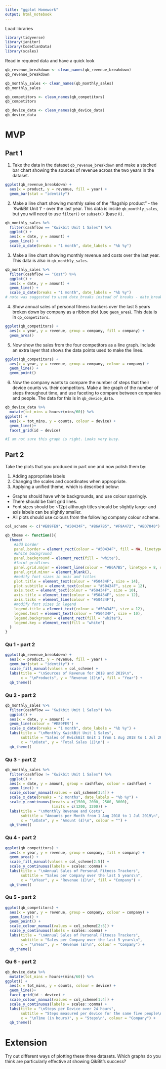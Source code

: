 ```yaml
---
title: "ggplot Homework"
output: html_notebook
---
```


Load libraries

```r
library(tidyverse)
library(janitor)
library(CodeClanData)
library(scales)
```

Read in required data and have a quick look

```r
qb_revenue_breakdown <- clean_names(qb_revenue_breakdown)
qb_revenue_breakdown

qb_monthly_sales <- clean_names(qb_monthly_sales)
qb_monthly_sales

qb_competitors <- clean_names(qb_competitors)
qb_competitors

qb_device_data <- clean_names(qb_device_data)
qb_device_data
```


# MVP

## Part 1

1. Take the data in the dataset `qb_revenue_breakdown` and make a stacked bar chart showing the sources of revenue across the two years in the dataset.

```r
ggplot(qb_revenue_breakdown) +
  aes(x = product, y = revenue, fill = year) +
  geom_bar(stat = "identity")
```


2.	Make a line chart showing monthly sales of the "flagship product" - the 'KwikBit Unit 1' - over the last year. This data is inside `qb_monthly_sales`, but you will need to use `filter()` or `subset()` (base `R)`.

```r
qb_monthly_sales %>% 
  filter(cashflow == "Kwikbit Unit 1 Sales") %>% 
  ggplot() +
  aes(x = date, y = amount) +
  geom_line() +
  scale_x_date(breaks = "1 month", date_labels = "%b %y")
```

3.	Make a line chart showing monthly revenue and costs over the last year. This data is also in `qb_monthly_sales`.	

```r
qb_monthly_sales %>% 
  filter(cashflow == "Cost") %>% 
  ggplot() +
  aes(x = date, y = amount) +
  geom_line() +
  scale_x_date(breaks = "1 month", date_labels = "%b %y")
# note was suggested to used date_breaks instead of breaks - date_breaks seems to be depreciated?
```

4.	Show annual sales of personal fitness trackers over the last 5 years broken down by company as a ribbon plot (use `geom_area`). This data is in `qb_competitors`.

```r
ggplot(qb_competitors) +
  aes(x = year, y = revenue, group = company, fill = company) +
  geom_area()
```

5. Now show the sales from the four competitors as a line graph. Include an extra layer that shows the data points used to make the lines.

```r
ggplot(qb_competitors) +
  aes(x = year, y = revenue, group = company, colour = company) +
  geom_line() +
  geom_point()
```

6. Now the company wants to compare the number of steps that their device counts vs. their competitors. Make a line graph of the number of steps throughout time, and use faceting to compare between companies and people. The data for this is in `qb_device_data`.

```r
qb_device_data %>% 
  mutate(tot_mins = hours+(mins/60)) %>% 
ggplot() +
  aes(x = tot_mins, y = counts, colour = device) +
  geom_line()+
  facet_grid(id ~ device)

#I am not sure this graph is right. Looks very busy.
```


## Part 2 

Take the plots that you produced in part one and now polish them by:

1. Adding appropriate labels
2. Changing the scales and coordinates when appropriate.
3. Applying a unified theme, which is described below:
  * Graphs should have white backgrounds, and use colour sparingly.
  * There should be faint grid lines.
  * Font sizes should be ~12pt although titles should be slightly larger and axis labels can be slightly smaller. 
  * All plots should use colours from the following company colour scheme.

```r
col_scheme <- c("#E89FE9", "#50434F", "#B6A7B5", "#F9A472", "#BD7040")
```

```r
qb_theme <- function(){
  theme(
    #add border
    panel.border = element_rect(colour = "#50434F", fill = NA, linetype = 1),
    #white background
    panel.background = element_rect(fill = "white"),
    #faint gridlines
    panel.grid.major = element_line(colour = "#B6A7B5", linetype = 8, size = 0.25),
    panel.grid.minor = element_blank(),
    #modify font sizes in axis and titles
    plot.title = element_text(colour = "#50434F", size = 14),
    plot.subtitle = element_text(colour = "#50434F", size = 12),
    axis.text = element_text(colour = "#50434F", size = 10),
    axis.title = element_text(colour = "#50434F", size = 12),
    axis.ticks = element_line(colour = "#50434F"),
    #modify font sizes in legend
    legend.title = element_text(colour = "#50434F", size = 12),
    legend.text = element_text(colour = "#50434F", size = 10),
    legend.background = element_rect(fill = "white"),
    legend.key = element_rect(fill = "white")
  )
}
```


### Qu 1 - part 2
```r
ggplot(qb_revenue_breakdown) +
  aes(x = product, y = revenue, fill = year) +
  geom_bar(stat = "identity") +
  scale_fill_manual(values = col_scheme) +
  labs(title = "\nSources of Revenue for 2018 and 2019\n",
       x = "\nProducts", y = "Revenue (£)\n", fill = "Year") +
  qb_theme()
```

### Qu 2 - part 2
```r
qb_monthly_sales %>% 
  filter(cashflow == "Kwikbit Unit 1 Sales") %>% 
  ggplot() +
  aes(x = date, y = amount) +
  geom_line(colour = "#E89FE9") +
  scale_x_date(breaks = "1 month", date_labels = "%b %y") +
  labs(title = "\nMonthly KwickBit Unit 1 Sales",
       subtitle = "Sales of KwickBit Unit 1 from 1 Aug 2018 to 1 Jul 2019\n",
       x = "\nDate", y = "Total Sales (£)\n") +
  qb_theme()
```

### Qu 3 - part 2

```r
qb_monthly_sales %>% 
  filter(cashflow != "Kwikbit Unit 1 Sales") %>% 
  ggplot() +
  aes(x = date, y = amount, group = cashflow, colour = cashflow) +
  geom_line() +
  scale_colour_manual(values = col_scheme[3:4]) +
  scale_x_date(breaks = "2 months", date_labels = "%b %y") +
  scale_y_continuous(breaks = c(1500, 2000, 2500, 3000), 
                     limits = c(1200, 3200)) +
  labs(title = "\nMonthly Revenue and Costs",
       subtitle = "Amounts per Month from 1 Aug 2018 to 1 Jul 2019\n",
       x = "\nDate", y = "Amount (£)\n", colour = "") +
  qb_theme()
```

### Qu 4 - part 2

```r
ggplot(qb_competitors) +
  aes(x = year, y = revenue, group = company, fill = company) +
  geom_area() +
  scale_fill_manual(values = col_scheme[2:5]) +
  scale_y_continuous(labels = scales::comma) +
  labs(title = "\nAnnual Sales of Personal Fitness Trackers",
       subtitle = "Sales per Company over the last 5 years\n",
       x = "\nYear", y = "Revenue (£)\n", fill = "Company") +
  qb_theme()
```

### Qu 5 - part 2

```r
ggplot(qb_competitors) +
  aes(x = year, y = revenue, group = company, colour = company) +
  geom_line() +
  geom_point() +
  scale_colour_manual(values = col_scheme[2:5]) +
  scale_y_continuous(labels = scales::comma) +
  labs(title = "\nAnnual Sales of Personal Fitness Trackers",
       subtitle = "Sales per Company over the last 5 years\n",
       x = "\nYear", y = "Revenue (£)\n", colour = "Company") +
  qb_theme()
```

### Qu 6 - part 2

```r
qb_device_data %>% 
  mutate(tot_mins = hours+(mins/60)) %>% 
ggplot() +
  aes(x = tot_mins, y = counts, colour = device) +
  geom_line()+
  facet_grid(id ~ device) +  
  scale_colour_manual(values = col_scheme[1:4]) +
  scale_y_continuous(labels = scales::comma) +
  labs(title = "\nSteps per Device over 24 hours",
       subtitle = "Steps measured per device for the same five people\n",
       x = "\nTime (in hours)", y = "Steps\n", colour = "Company") +
  qb_theme()
```


# Extension

Try out different ways of plotting these three datasets. Which graphs do you think are particularly effective at showing QikBit's success?

